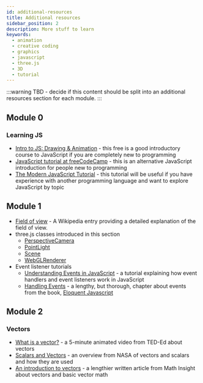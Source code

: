 ```yaml
---
id: additional-resources
title: Additional resources
sidebar_position: 2
description: More stuff to learn
keywords:
  - animation
  - creative coding
  - graphics
  - javascript
  - three.js
  - 3D
  - tutorial
---
```


:::warning
TBD - decide if this content should be split into an additional resources
section for each module.
:::

## Module 0

### Learning JS

* [Intro to JS: Drawing & Animation](https://www.khanacademy.org/computing/computer-programming/programming) - this free is a good introductory course to JavaScript if you are completely new to programming
* [JavaScript tutorial at freeCodeCamp](https://www.freecodecamp.org/news/full-javascript-course-for-beginners/) - this is an alternative JavaScript introduction for people new to programming
* [The Modern JavaScript Tutorial](https://javascript.info/) - this tutorial will be useful if you have experience with another programming language and want to explore JavaScript by topic

## Module 1

* [Field of view](https://en.wikipedia.org/wiki/Field_of_view) - A Wikipedia
  entry providing a detailed explanation of the field of view.
* three.js classes introduced in this section
  * [PerspectiveCamera](https://threejs.org/docs/index.html#api/en/cameras/PerspectiveCamera)
  * [PointLight](https://threejs.org/docs/index.html#api/en/lights/PointLight)
  * [Scene](https://threejs.org/docs/index.html#api/en/scenes/Scene)
  * [WebGLRenderer](https://threejs.org/docs/index.html#api/en/renderers/WebGLRenderer)
* Event listener tutorials
  * [Understanding Events in JavaScript](https://www.digitalocean.com/community/tutorials/understanding-events-in-javascript) -
    a tutorial explaining how event handlers and event listeners work in
    JavaScript
  * [Handling Events](https://eloquentjavascript.net/15_event.html) - a lengthy,
    but thorough, chapter about events from the book,
    [Eloquent Javascript](https://eloquentjavascript.net/)

## Module 2

### Vectors

* [What is a vector?](https://www.youtube.com/watch?v=ml4NSzCQobk) - a 5-minute animated video from TED-Ed about vectors
* [Scalars and Vectors](https://www.grc.nasa.gov/www/k-12/airplane/vectors.html) - an overview from NASA of vectors and scalars and how they are used
* [An introduction to vectors](https://mathinsight.org/vector_introduction) - a
  lengthier written article from Math Insight about vectors and basic vector math

[^2]: [Use of SI units in three.js (GitHub Issue)](https://github.com/mrdoob/three.js/issues/6259)
